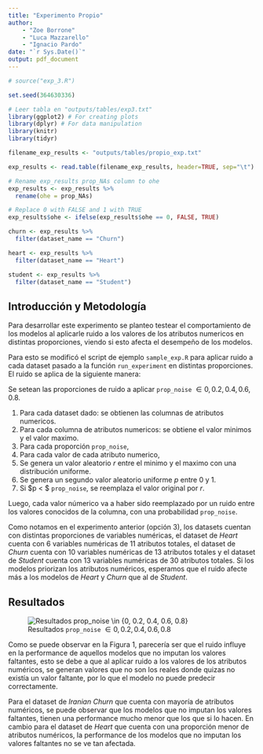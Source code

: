 ```yaml
---
title: "Experimento Propio"
author: 
    - "Zoe Borrone"
    - "Luca Mazzarello"
    - "Ignacio Pardo"
date: "`r Sys.Date()`"
output: pdf_document
---
```


```r

# source("exp_3.R")

set.seed(364630336)

# Leer tabla en "outputs/tables/exp3.txt"
library(ggplot2) # For creating plots
library(dplyr) # For data manipulation
library(knitr)
library(tidyr)

filename_exp_results <- "outputs/tables/propio_exp.txt"

exp_results <- read.table(filename_exp_results, header=TRUE, sep="\t")

# Rename exp_results prop_NAs column to ohe
exp_results <- exp_results %>%
  rename(ohe = prop_NAs)

# Replace 0 with FALSE and 1 with TRUE
exp_results$ohe <- ifelse(exp_results$ohe == 0, FALSE, TRUE)

churn <- exp_results %>%
  filter(dataset_name == "Churn")

heart <- exp_results %>%
  filter(dataset_name == "Heart")

student <- exp_results %>%
  filter(dataset_name == "Student")
```

## Introducción y Metodología

Para desarrollar este experimento se planteo testear el comportamiento de los modelos al aplicarle ruido a los valores de los atributos numericos en distintas proporciones, viendo si esto afecta el desempeño de los modelos.

Para esto se modificó el script de ejemplo `sample_exp.R` para aplicar ruido a cada dataset pasado a la función `run_experiment` en distintas proporciones. El ruido se aplica de la siguiente manera:

Se setean las proporciones de ruido a aplicar `prop_noise` $\in {0, 0.2, 0.4, 0.6, 0.8}$.

1. Para cada dataset dado: se obtienen las columnas de atributos numericos.
2. Para cada columna de atributos numericos: se obtiene el valor minimos y el valor maximo.
3. Para cada proporción `prop_noise`,
4. Para cada valor de cada atributo numerico,
4. Se genera un valor aleatorio $r$ entre el minimo y el maximo con una distribución uniforme.
5. Se genera un segundo valor aleatorio uniforme $p$ entre 0 y 1.
6. Si $p < $ `prop_noise`, se reemplaza el valor original por $r$.

Luego, cada valor númerico va a haber sido reemplazado por un ruido entre los valores conocidos de la columna, con una probabilidad `prop_noise`.

Como notamos en el experimento anterior (opción 3), los datasets cuentan con distintas proporciones de variables numéricas, el dataset de _Heart_ cuenta con 6 variables numéricas de 11 atributos totales, el dataset de _Churn_ cuenta con 10 variables numéricas de 13 atributos totales y el dataset de _Student_ cuenta con 13 variables numéricas de 30 atributos totales. Si los modelos priorizan los atributos numéricos, esperamos que el ruido afecte más a los modelos de _Heart_ y _Churn_ que al de _Student_.

## Resultados

![Resultados `prop_noise` $\in {0, 0.2, 0.4, 0.6, 0.8}$](outputs/plots/propio_exp.jpg)

Como se puede observar en la Figura 1, parecería ser que el ruido influye en la performance de aquellos modelos que no imputan los valores faltantes, esto se debe a que al aplicar ruido a los valores de los atributos numéricos, se generan valores que no son los reales donde quizas no existía un valor faltante, por lo que el modelo no puede predecir correctamente.

Para el dataset de _Iranian Churn_ que cuenta con mayoría de atributos numéricos, se puede observar que los modelos que no imputan los valores faltantes, tienen una performance mucho menor que los que si lo hacen. En cambio para el dataset de _Heart_ que cuenta con una proporción menor de atributos numéricos, la performance de los modelos que no imputan los valores faltantes no se ve tan afectada.
